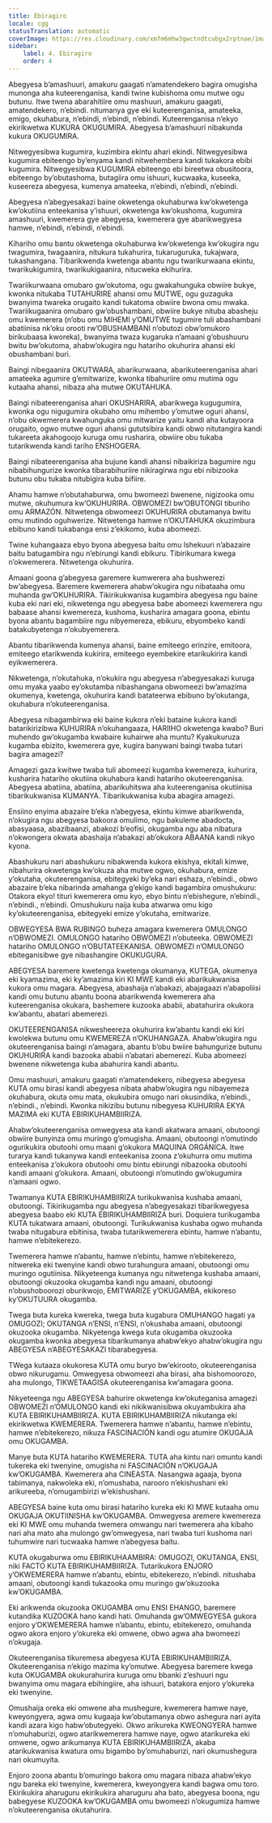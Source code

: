 ```yaml
---
title: Ebiragiro
locale: cgg
statusTranslation: automatic
coverImage: https://res.cloudinary.com/xmfm6mhw3gwctndtcubgx2rptnae/image/upload/v1740337243/small_cover_educacion_fundamental_a051170f1c.webp
sidebar:
    label: 4. Ebiragiro
    order: 4
---
```

Abegyesa b’amashuuri, amakuru gaagati n’amatendekero bagira omugisha munonga aha kuteerenganisa, kandi twine kubishoma omu mutwe ogu butunu. Itwe twena abarahitiire omu mashuuri, amakuru gaagati, amatendekero, n’ebindi. nitumanya gye eki kuteerenganisa, amateeka, emigo, okuhabura, n’ebindi, n’ebindi, n’ebindi. Kuteerenganisa n’ekyo ekirikwetwa KUKURA OKUGUMIRA. Abegyesa b’amashuuri nibakunda kukura OKUGUMIRA.

Nitwegyesibwa kugumira, kuzimbira ekintu ahari ekindi. Nitwegyesibwa kugumira ebiteengo by’enyama kandi nitwehembera kandi tukakora ebibi kugumira. Nitwegyesibwa KUGUMIRA ebiteengo ebi bireetwa obusitoora, ebiteengo by’obutashoma, butagiira omu ishuuri, kucwaaka, kuseeka, kuseereza abegyesa, kumenya amateeka, n’ebindi, n’ebindi, n’ebindi.

Abegyesa n’abegyesakazi baine okwetenga okuhaburwa kw’okwetenga kw’okutiina enteekanisa y’ishuuri, okwetenga kw’okushoma, kugumira amashuuri, kwemerera gye abegyesa, kwemerera gye abarikwegyesa hamwe, n’ebindi, n’ebindi, n’ebindi.

Kihariho omu bantu okwetenga okuhaburwa kw’okwetenga kw’okugira ngu twagumira, twagaanira, nitukura tukahurira, tukaruguruka, tukajwara, tukashangana. Tibarikwenda kwetenga abantu ngu twarikurwaana ekintu, twarikukigumira, twarikukigaanira, nitucweka ekihurira.

Twariikurwaana omubaro gw’okutoma, ogu gwakahunguka obwiire bukye, kwonka nitukaba TUTAHURIRE ahansi omu MUTWE, ogu guzaguka bwanyima twareka orugaito kandi tukatoma obwiire bwona omu mwaka. Twariikugaanira omubaro gw’obushambani, obwiire bukye nituba abasheju omu kwemerera (n’obu omu MIHEMI y’OMUTWE tugumire tuli abashambani abatiinisa nk’oku orooti rw’OBUSHAMBANI n’obutozi obw’omukoro birikubaasa kworeka), bwanyima twaza kugaruka n’amaani g’obushuuru bwitu bw’okutoma, ahabw’okugira ngu hatariho okuhurira ahansi eki obushambani buri.

Baingi nibegaanira OKUTWARA, abarikurwaana, abarikuteerenganisa ahari amateeka agumire g’emitwarize, kwonka tibahuriire omu mutima ogu kutaaha ahansi, nibaza aha mutwe OKUTAHUKA.

Baingi nibateerenganisa ahari OKUSHARIRA, abarikwega kugugumira, kwonka ogu nigugumira okubaho omu mihembo y’omutwe oguri ahansi, n’obu okwemerera kwahunguka omu mitwarize yaitu kandi aha kutayoora orugaito, ogwo mutwe oguri ahansi gututsibira kandi obwo nitutangira kandi tukareeta akahogoojo kuruga omu rusharira, obwiire obu tukaba tutarikwenda kandi tariho ENSHOGERA.

Baingi nibateerenganisa aha bujune kandi ahansi nibaikiriza bagumire ngu nibabihungurize kwonka tibarabihuriire nikiragirwa ngu ebi nibizooka butunu obu tukaba nitubigira kuba bifiire.

Ahamu hamwe n’obutahaburwa, omu bwomeezi bwenene, nigizooka omu mutwe, okuhumura kw’OKUHURIRA. OBWOMEZI bw’OBUTONGI tiburiho omu ARMAZÓN. Nitwetenga obwomeezi OKUHURIRA obutamanya bwitu omu mutindo oguhwerize. Nitwetenga hamwe n’OKUTAHUKA okuzimbura ebibuno kandi tukabanga ensi z’ekikomo, kuba abomeezi.

Twine kuhangaaza ebyo byona abegyesa baitu omu Ishekuuri n’abazaire baitu batugambira ngu n’ebirungi kandi ebikuru. Tibirikumara kwega n’okwemerera. Nitwetenga okuhurira.

Amaani goona g’abegyesa garemere kumwerera aha bushwerezi bw’abegyesa. Baremere kwemerera ahabw’okugira ngu nibataaha omu muhanda gw’OKUHURIRA. Tikirikukwanisa kugambira abegyesa ngu baine kuba eki nari eki, nikwetenga ngu abegyesa babe abomeezi kwemerera ngu babaase ahansi kwemereza, kushoma, kusharira amagara goona, ebintu byona abantu bagambiire ngu nibyemereza, ebikuru, ebyombeko kandi batakubyetenga n’okubyemerera.

Abantu tibarikwenda kumenya ahansi, baine emiteego erinzire, emitoora, emiteego etarikwenda kukirira, emiteego eyembekire etarikukirira kandi eyikwemerera.

Nikwetenga, n’okutahuka, n’okukira ngu abegyesa n’abegyesakazi kuruga omu myaka yaabo ey’okutamba nibashangana obwomeezi bw’amazima okumenya, kwetenga, okuhurira kandi batateerwa ebibuno by’okutanga, okuhabura n’okuteerenganisa.

Abegyesa nibagambirwa eki baine kukora n’eki bataine kukora kandi batarikirizibwa KUHURIRA n’okuhangaaza, HARIIHO okwetenga kwabo? Buri muhendo gw’okugamba kwabaire kuhairwe aha muntu? Kyakukuruza kugamba ebizito, kwemerera gye, kugira banywani baingi twaba tutari bagira amagezi?

Amagezi gaza kwitwe twaba tuli abomeezi kugamba kwemereza, kuhurira, kusharira hatariho okutiina okuhabura kandi hatariho okuteerenganisa. Abegyesa abatiina, abatiina, abarikuhitswa aha kuteerenganisa okutiinisa tibarikukwanisa KUMANYA. Tibarikukwanisa kuba abagira amagezi.

Ensiino enyima abazaire b’eka n’abegyesa, ekintu kimwe abarikwenda, n’okugira ngu abegyesa bakoora omulimo, ngu bakuleme abadocta, abasyaasa, abazibaanzi, abakozi b’eofisi, okugamba ngu aba nibatura n’okwongera okwata abashaija n’abakazi ab’okukora ABAANA kandi nikyo kyona.

Abashukuru nari abashukuru nibakwenda kukora ekishya, ekitali kimwe, nibahurira okwetenga kw’okuza aha mutwe ogwo, okuhabura, emize y’okutaha, okuteerenganisa, ebitegyeki by’eka nari eshaza, n’ebindi., obwo abazaire b’eka nibarinda amahanga g’ekigo kandi bagambira omushukuru: Otakora ekyo! tituri kwemerera omu kyo, ebyo bintu n’ebishegure, n’ebindi., n’ebindi., n’ebindi. Omushukuru naija kuba atwarwa omu kigo ky’okuteerenganisa, ebitegyeki emize y’okutaha, emitwarize.

OBWEGYESA BWA RUBINGO buheza amagara kwemerera OMULONGO n’OBWOMEZI. OMULONGO hatariho OBWOMEZI n’obuteeka. OBWOMEZI hatariho OMULONGO n’OBUTATEEKANISA. OBWOMEZI n’OMULONGO ebiteganisibwe gye nibashangire OKUKUGURA.

ABEGYESA baremere kwetenga kwetenga okumanya, KUTEGA, okumenya eki kyamazima, eki ky’amazima kiri KI MWE kandi eki abarikukwanisa kukora omu magara. Abegyesa, abashaija n’abakazi, abajagaazi n’abapoliisi kandi omu butunu abantu boona abarikwenda kwemerera aha kuteerenganisa okukara, bashemere kuzooka ababii, abatahurira okukora kw’abantu, abatari abemerezi.

OKUTEERENGANISA nikwesheereza okuhurira kw’abantu kandi eki kiri kwolekwa butunu omu KWEMEREZA n’OKUHANGAZA. Ahabw’okugira ngu okuteerenganisa baingi n’amagara, abantu b’obu bwiire bahungurize butunu OKUHURIRA kandi bazooka ababii n’abatari abemerezi. Kuba abomeezi bwenene nikwetenga kuba abahurira kandi abantu.

Omu mashuuri, amakuru gaagati n’amatendekero, nibegyesa abegyesa KUTA omu birasi kandi abegyesa nibata ahabw’okugira ngu nibayemeza okuhabura, okuta omu mata, okukubira omugo nari okusindika, n’ebindi., n’ebindi., n’ebindi. Kwonka nikizibu butunu nibegyesa KUHURIRA EKYA MAZIMA eki KUTA EBIRIKUHAMBIIRIZA.

Ahabw’okuteerenganisa omwegyesa ata kandi akatwara amaani, obutoongi obwiire bunyinza omu muringo g’omugisha. Amaani, obutoongi n’omutindo ogurikukira obutoohi omu maani g’okukora MAQUINA ORGÁNICA. Itwe turarya kandi tukanywa kandi enteekanisa zoona z’okuhurra omu mutima enteekanisa z’okukora obutoohi omu bintu ebirungi nibazooka obutoohi kandi amaani g’okukora. Amaani, obutoongi n’omutindo gw’okugumira n’amaani ogwo.

Twamanya KUTA EBIRIKUHAMBIIRIZA turikukwanisa kushaba amaani, obutoongi. Tikirikugamba ngu abegyesa n’abegyesakazi tibarikwegyesa abegyesa baabo eki KUTA EBIRIKUHAMBIIRIZA buri. Doquiera turikugamba KUTA tukatwara amaani, obutoongi. Turikukwanisa kushaba ogwo muhanda twaba nitugabura ebitinisa, twaba tutarikwemerera ebintu, hamwe n’abantu, hamwe n’ebitekerezo.

Twemerera hamwe n’abantu, hamwe n’ebintu, hamwe n’ebitekerezo, nitwereka eki twenyine kandi obwo turahungura amaani, obutoongi omu muringo ogutiinisa. Nikyeteenga kumanya ngu nitwetenga kushaba amaani, obutoongi okuzooka okugamba kandi ngu amaani, obutoongi n’obushoboorozi oburikwojo, EMITWARIZE y’OKUGAMBA, ekikoreso ky’OKUTUURA okugamba.

Twega buta kureka kwereka, twega buta kugabura OMUHANGO hagati ya OMUGOZI; OKUTANGA n’ENSI, n’ENSI, n’okushaba amaani, obutoongi okuzooka okugamba. Nikyetenga kwega kuta okugamba okuzooka okugamba kwonka abegyesa tibarikumanya ahabw’ekyo ahabw’okugira ngu ABEGYESA n’ABEGYESAKAZI tibarabegyesa.

TWega kutaaza okukoresa KUTA omu buryo bw’ekirooto, okuteerenganisa obwo nikurugamu. Omwegyesa obwomeezi aha birasi, aha bishomoorozo, aha mulongo, TIKWETAAGISA okuteerenganisa kw’amagara goona.

Nikyeteenga ngu ABEGYESA bahurire okwetenga kw’okuteganisa amagezi OBWOMEZI n’OMULONGO kandi eki nikikwanisibwa okuyambukira aha KUTA EBIRIKUHAMBIIRIZA. KUTA EBIRIKUHAMBIIRIZA nikutanga eki ekirikwetwa KWEMERERA. Twemerera hamwe n’abantu, hamwe n’ebintu, hamwe n’ebitekerezo, nikuza FASCINACIÓN kandi ogu atumire OKUGAJA omu OKUGAMBA.

Manye buta KUTA hatariho KWEMERERA. TUTA aha kintu nari omuntu kandi tukereka eki twenyine, omugisha ni FASCINACIÓN n’OKUGAJA kw’OKUGAMBA. Kwemerera aha CINEASTA. Nasangwa agaaja, byona tabimanya, nakwoleka eki, n’omushaba, narooro n’ekishushani eki arikureeba, n’omugambirizi w’ekishushani.

ABEGYESA baine kuta omu birasi hatariho kureka eki KI MWE kutaaha omu OKUGAJA OKUTIINISHA kw’OKUGAMBA. Omwegyesa aremere kwemereza eki KI MWE omu muhanda twemera omwangu nari twemerera aha kibaho nari aha mato aha mulongo gw’omwegyesa, nari twaba turi kushoma nari tuhumwire nari tucwaaka hamwe n’abegyesa baitu.

KUTA okugaburwa omu EBIRIKUHAAMBIRA: OMUGOZI, OKUTANGA, ENSI, niki FACTO KUTA EBIRIKUHAMBIIRIZA. Tutarikukora ENJORO y’OKWEMERERA hamwe n’abantu, ebintu, ebitekerezo, n’ebindi. nitushaba amaani, obutoongi kandi tukazooka omu muringo gw’okuzooka kw’OKUGAMBA.

Eki arikwenda okuzooka OKUGAMBA omu ENSI EHANGO, baremere kutandika KUZOOKA hano kandi hati. Omuhanda gw’OMWEGYESA gukora enjoro y’OKWEMERERA hamwe n’abantu, ebintu, ebitekerezo, omuhanda ogwo akora enjoro y’okureka eki omwene, obwo agwa aha bwomeezi n’okugaja.

Okuteerenganisa tikuremesa abegyesa KUTA EBIRIKUHAMBIIRIZA. Okuteerenganisa n’ekigo mazima ky’omutwe. Abegyesa baremere kwega kuta OKUGAMBA okukurahurira kuruga omu bbanki z’eshuuri ngu bwanyima omu magara ebihingiire, aha ishuuri, batakora enjoro y’okureka eki twenyine.

Omushaija oreka eki omwene aha mushegure, kwemerera hamwe naye, kweyongyera, agwa omu kugaaja kw’obutamanya obwo ashegura nari ayita kandi azara kigo habw’obutegyeki. Okwo arikureka KWEONGYERA hamwe n’omuhaburizi, ogwo atarikwemerera hamwe naye, ogwo atarikureka eki omwene, ogwo arikumanya KUTA EBIRIKUHAMBIIRIZA, akaba atarikukwanisa kwatura omu bigambo by’omuhaburizi, nari okumushegura nari okumuyita.

Enjoro zoona abantu b’omuringo bakora omu magara nibaza ahabw’ekyo ngu bareka eki twenyine, kwemerera, kweyongyera kandi bagwa omu toro. Ekirikukira aharuguru ekirikukira aharuguru aha bato, abegyesa boona, ngu babegyese KUZOOKA kw’OKUGAMBA omu bwomeezi n’okugumiza hamwe n’okuteerenganisa okutahurira.

